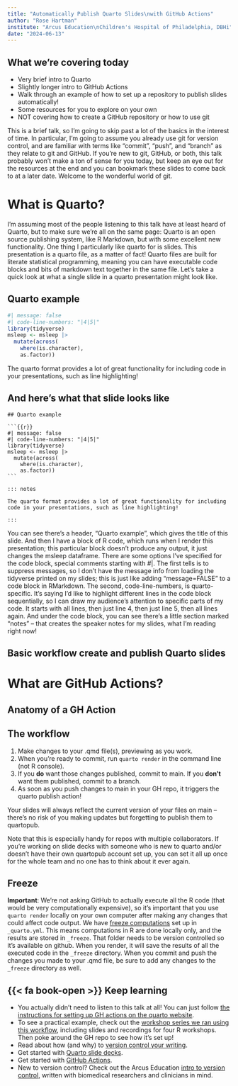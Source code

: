 ```yaml
---
title: "Automatically Publish Quarto Slides\nwith GitHub Actions"
author: "Rose Hartman"
institute: "Arcus Education\nChildren's Hospital of Philadelphia, DBHi"
date: "2024-06-13"
---
```


## What we're covering today

::: {.incremental}

* Very brief intro to Quarto
* Slightly longer intro to GitHub Actions
* Walk through an example of how to set up a repository to publish slides automatically!
* Some resources for you to explore on your own
* NOT covering how to create a GitHub repository or how to use git

:::

::: notes

This is a brief talk, so I'm going to skip past a lot of the basics in the interest of time.
In particular, I'm going to assume you already use git for version control, and are familiar with terms like "commit", "push", and "branch" as they relate to git and GitHub. 
If you're new to git, GitHub, or both, this talk probably won't make a ton of sense for you today, but keep an eye out for the resources at the end and you can bookmark these slides to come back to at a later date. Welcome to the wonderful world of git. 

::: 

# What is Quarto?

::: notes

I'm assuming most of the people listening to this talk have at least heard of Quarto, but to make sure we're all on the same page: Quarto is an open source publishing system, like R Markdown, but with some excellent new functionality.
One thing I particularly like quarto for is slides. This presentation is a quarto file, as a matter of fact!
Quarto files are built for literate statistical programming, meaning you can have executable code blocks and bits of markdown text together in the same file. 
Let's take a quick look at what a single slide in a quarto presentation might look like.

:::

## Quarto example

```r
#| message: false
#| code-line-numbers: "|4|5|"
library(tidyverse)
msleep <- msleep |>
  mutate(across(
    where(is.character), 
    as.factor))
```

::: notes

The quarto format provides a lot of great functionality for including code in your presentations, such as line highlighting! 

:::

## And here's what that slide looks like

````
## Quarto example

```{{r}}
#| message: false
#| code-line-numbers: "|4|5|"
library(tidyverse)
msleep <- msleep |>
  mutate(across(
    where(is.character), 
    as.factor))
```

::: notes

The quarto format provides a lot of great functionality for including 
code in your presentations, such as line highlighting! 

:::
````

::: notes

You can see there's a header, "Quarto example", which gives the title of this slide.
And then I have a block of R code, which runs when I render this presentation; this particular block doesn't produce any output, it just changes the msleep dataframe.
There are some options I've specified for the code block, special comments starting with #|. 
The first tells is to suppress messages, so I don't have the message info from loading the tidyverse printed on my slides; this is just like adding "message=FALSE" to a code block in RMarkdown. 
The second, code-line-numbers, is quarto-specific. It's saying I'd like to highlight different lines in the code block sequentially, so I can draw my audience's attention to specific parts of my code. It starts with all lines, then just line 4, then just line 5, then all lines again. 
And under the code block, you can see there's a little section marked "notes" -- that creates the speaker notes for my slides, what I'm reading right now!

:::

## Basic workflow create and publish Quarto slides

::: notes

::: 

# What are GitHub Actions?

::: notes

::: 

## Anatomy of a GH Action

::: notes

::: 

## The workflow

1. Make changes to your .qmd file(s), previewing as you work.
2. When you're ready to commit, run `quarto render` in the command line (not R console).
3. If you **do** want those changes published, commit to main. If you **don't** want them published, commit to a branch.
4. As soon as you push changes to main in your GH repo, it triggers the quarto publish action!

::: notes

Your slides will always reflect the current version of your files on main -- there's no risk of you making updates but forgetting to publish them to quartopub.

Note that this is especially handy for repos with multiple collaborators. If you're working on slide decks with someone who is new to quarto and/or doesn't have their own quartopub account set up, you can set it all up once for the whole team and no one has to think about it ever again.

::: 

## Freeze

**Important**: We're not asking GitHub to actually execute all the R code (that would be very computationally expensive), so it's important that you use `quarto render` locally on your own computer after making any changes that could affect code output. 
We have [freeze computations](https://quarto.org/docs/publishing/quarto-pub.html#freezing-computations) set up in `_quarto.yml`. 
This means computations in R are done locally only, and the results are stored in `_freeze`. 
That folder needs to be version controlled so it's available on github. 
When you render, it will save the results of all the executed code in the `_freeze` directory. 
When you commit and push the changes you made to your .qmd file, be sure to add any changes to the `_freeze` directory as well. 

## {{< fa book-open >}} Keep learning

* You actually didn't need to listen to this talk at all! You can just follow [the instructions for setting up GH actions on the quarto website](https://quarto.org/docs/publishing/quarto-pub.html#github-action).
* To see a practical example, check out the [workshop series we ran using this workflow](https://arcus.github.io/r102/), including slides and recordings for four R workshops. Then poke around the GH repo to see how it's set up!
* Read about how (and why) to [version control your writing](https://education.arcus.chop.edu/version-control-writing/).
* Get started with [Quarto slide decks](https://quarto.org/docs/presentations/).
* Get started with [GitHub Actions](https://docs.github.com/en/actions/quickstart).
* New to version control? Check out the Arcus Education [intro to version control](https://liascript.github.io/course/?https://raw.githubusercontent.com/arcus/Arcus_Labs_Orientation/main/new_to_version_control.md#1), written with biomedical researchers and clinicians in mind.

